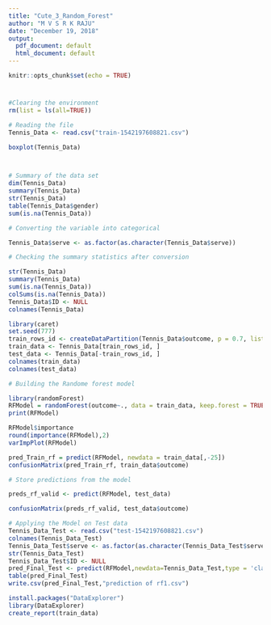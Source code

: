 ---
title: "Cute_3_Random_Forest"
author: "M V S R K RAJU"
date: "December 19, 2018"
output:
  pdf_document: default
  html_document: default
---

```{r setup, include=FALSE}
knitr::opts_chunk$set(echo = TRUE)
```


#
```{r}

#Clearing the environment
rm(list = ls(all=TRUE))

# Reading the file
Tennis_Data <- read.csv("train-1542197608821.csv")

boxplot(Tennis_Data)



# Summary of the data set
dim(Tennis_Data)
summary(Tennis_Data)
str(Tennis_Data)
table(Tennis_Data$gender)
sum(is.na(Tennis_Data))
```

```{r}
# Converting the variable into categorical 

Tennis_Data$serve <- as.factor(as.character(Tennis_Data$serve))

# Checking the summary statistics after conversion

str(Tennis_Data)
summary(Tennis_Data)
sum(is.na(Tennis_Data))
colSums(is.na(Tennis_Data))
Tennis_Data$ID <- NULL
colnames(Tennis_Data)
```

```{r}
library(caret)
set.seed(777)
train_rows_id <- createDataPartition(Tennis_Data$outcome, p = 0.7, list = F)
train_data <- Tennis_Data[train_rows_id, ]
test_data <- Tennis_Data[-train_rows_id, ]
colnames(train_data)
colnames(test_data)
```

```{r}

# Building the Randome forest model

library(randomForest)
RFModel = randomForest(outcome~., data = train_data, keep.forest = TRUE, ntree=200)
print(RFModel)

```

```{r}
RFModel$importance
round(importance(RFModel),2)
varImpPlot(RFModel)
```

```{r}

pred_Train_rf = predict(RFModel, newdata = train_data[,-25])
confusionMatrix(pred_Train_rf, train_data$outcome)

```

```{r}
# Store predictions from the model

preds_rf_valid <- predict(RFModel, test_data)

confusionMatrix(preds_rf_valid, test_data$outcome)
```

```{r}

# Applying the Model on Test data
Tennis_Data_Test <- read.csv("test-1542197608821.csv")
colnames(Tennis_Data_Test)
Tennis_Data_Test$serve <- as.factor(as.character(Tennis_Data_Test$serve))
str(Tennis_Data_Test)
Tennis_Data_Test$ID <- NULL
pred_Final_Test <- predict(RFModel,newdata=Tennis_Data_Test,type = 'class')
table(pred_Final_Test)
write.csv(pred_Final_Test,"prediction of rf1.csv")

```
```{r}
install.packages("DataExplorer")
library(DataExplorer)
create_report(train_data)

```

